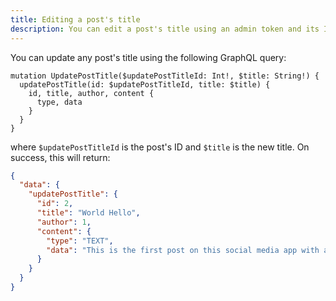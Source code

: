 ```yaml
---
title: Editing a post's title
description: You can edit a post's title using an admin token and its ID
---
```


You can update any post's title using the following GraphQL query:

```gql
mutation UpdatePostTitle($updatePostTitleId: Int!, $title: String!) {
  updatePostTitle(id: $updatePostTitleId, title: $title) {
    id, title, author, content {
      type, data
    }
  }
}
```

where `$updatePostTitleId` is the post's ID and `$title` is the new title. On success, this will return:

```json
{
  "data": {
    "updatePostTitle": {
      "id": 2,
      "title": "World Hello",
      "author": 1,
      "content": {
        "type": "TEXT",
        "data": "This is the first post on this social media app with a picture. How amazing is this?"
      }
    }
  }
}
```